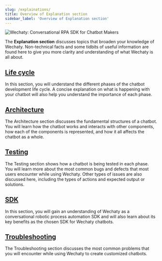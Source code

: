 ```yaml
---
slug: /explainations/
title: Overview of Explanation section
sidebar_label: 'Overview of Explanation section'
---
```


![Wechaty: Conversational RPA SDK for Chatbot Makers](/img/wechaty-logo.svg)

The **Explanation section** discusses topics that broaden your knowledge of Wechaty. Non-technical facts and some tidbits of useful information are found here to give you more clarity and understanding of what Wechaty is all about.

## [Life cycle](#placeholder-link)

In this section, you will understand the different phases of the chatbot development life cycle. A concise explanation on what is happening with your chatbot will also help you understand the importance of each phase.

## [Architecture](#placeholder-link)

The Architecture section discusses the fundamental structures of a chatbot. You will learn how the chatbot works and interacts with other components, how each of the components is represented, and how it all affects the chatbot as a whole.

## [Testing](#placeholder-link)

The Testing section shows how a chatbot is being tested in each phase. You will learn more about the most common bugs and defects that most users encounter while using Wechaty. Other types of issues are also discussed here, including the types of actions and expected output or solutions.

## [SDK](#placeholder-link)

In this section, you will gain an understanding of Wechaty as a conversational robotic process automation SDK and will also learn about its key benefits as the chosen SDK for Wechaty chatbots.

## [Troubleshooting](#placeholder-link)

The Troubleshooting section discusses the most common problems that you will encounter while using Wechaty to create customized chatbots.
